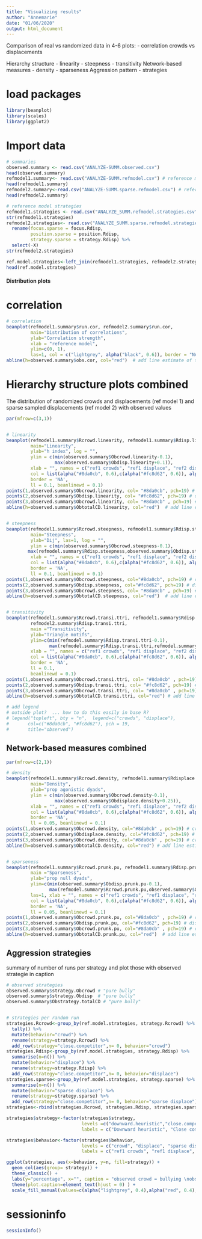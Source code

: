 ```yaml
---
title: "Visualizing results"
author: "Annemarie"
date: "01/06/2020"
output: html_document
---
```


Comparison of real vs randomized data in 4-6 plots:
- correlation crowds vs displacements

Hierarchy structure
- linearity
- steepness
- transitivity
Network-based measures
- density
- sparseness
Aggression pattern
- strategies

# load packages
```r
library(beanplot)
library(scales)
library(ggplot2)

```

# Import data
```r
# summaries
observed.summary <- read.csv("ANALYZE-SUMM.observed.csv")
head(observed.summary)
refmodel1.summary<- read.csv("ANALYZE-SUMM.refmodel.csv") # reference model 1
head(refmodel1.summary)
refmodel2.summary<-read.csv("ANALYZE-SUMM.sparse.refmodel.csv") # reference model 2
head(refmodel2.summary)

# reference model strategies
refmodel1.strategies <- read.csv("ANALYZE_SUMM.refmodel.strategies.csv") # observed
str(refmodel1.strategies)
refmodel2.strategies<- read.csv("ANALYZE_SUMM.sparse.refmodel.strategies.csv") %>%
  rename(focus.sparse = focus.Rdisp, 
         position.sparse = position.Rdisp, 
         strategy.sparse = strategy.Rdisp) %>% 
  select(-X)
str(refmodel2.strategies)

ref.model.strategies<-left_join(refmodel1.strategies, refmodel2.strategies, by="run.code")
head(ref.model.strategies)

```

#### Distribution plots

# correlation
```r
# correlation
beanplot(refmodel1.summary$run.cor, refmodel2.summary$run.cor, 
         main="Distribution of correlations", 
         ylab="Correlation strength", 
         xlab = "reference model", 
         ylim=c(0, 1),
         las=1, col = c("lightgrey", alpha("black", 0.6)), border = "NA") 
abline(h=observed.summary$obs.cor, col="red")  # add line estimate of totalDC 
```

# Hierarchy structure plots combined
The distribution of randomized crowds and displacements (ref model 1) and sparse sampled displacements (ref model 2) with observed values
```r
par(mfrow=c(3,1))


# linearity
beanplot(refmodel1.summary$Rcrowd.linearity, refmodel1.summary$Rdisp.linearity, refmodel2.summary$Rdisp.linearity, 
         main="Linearity", 
         ylab="h index", log = "",
         ylim = c(min(observed.summary$Obcrowd.linearity-0.1), 
                  max(observed.summary$Obdisp.linearity+0.1)),
         xlab = "", names = c("ref1 crowds", "ref1 displace", "ref2 displace"),
         col = list(alpha("#8da0cb", 0.6),c(alpha("#fc8d62", 0.6)), alpha("black", 0.6)), 
         border = 'NA', 
         ll = 0.1, beanlinewd = 0.1)
points(1,observed.summary$Obcrowd.linearity, col= "#8da0cb", pch=19) # crowds
points(2,observed.summary$Obdisp.linearity, col= "#fc8d62", pch=19) # displacements
points(3,observed.summary$Obcrowd.linearity, col= "#8da0cb" , pch=19) # crowds
abline(h=observed.summary$ObtotalCD.linearity, col="red")  # add line estimate of totalDC 


# steepness
beanplot(refmodel1.summary$Rcrowd.steepness, refmodel1.summary$Rdisp.steepness,refmodel2.summary$Rdisp.steepness,
         main="Steepness", 
         ylab="Dij", las=1, log = "",
         ylim = c(min(observed.summary$Obcrowd.steepness-0.1), 
        max(refmodel.summary$Rdisp.steepness,observed.summary$Obdisp.steepness+0.1)),
         xlab = "", names = c("ref1 crowds", "ref1 displace", "ref2 displace"),
         col = list(alpha("#8da0cb", 0.6),c(alpha("#fc8d62", 0.6)), alpha("black", 0.6)), 
         border = 'NA', 
         ll = 0.1, beanlinewd = 0.1)
points(1,observed.summary$Obcrowd.steepness, col="#8da0cb", pch=19) # crowds
points(2,observed.summary$Obdisp.steepness, col="#fc8d62", pch=19) # displacements
points(3,observed.summary$Obcrowd.steepness, col= "#8da0cb" , pch=19) # crowds
abline(h=observed.summary$ObtotalCD.steepness, col="red")  # add line estimate of totalDC 


# transitivity
beanplot(refmodel1.summary$Rcrowd.transi.ttri, refmodel1.summary$Rdisp.transi.ttri,
         refmodel2.summary$Rdisp.transi.ttri,
         main ="Transitivity", 
         ylab="Triangle motifs",
         ylim=c(min(refmodel.summary$Rdisp.transi.ttri-0.1), 
                max(refmodel.summary$Rdisp.transi.ttri,refmodel.summary$Rdisp.transi.ttri+0.1)),
         xlab = "", names = c("ref1 crowds", "ref1 displace", "ref2 displace"),
         col = list(alpha("#8da0cb", 0.6),c(alpha("#fc8d62", 0.6)), alpha("black", 0.6)), 
         border = 'NA', 
         ll = 0.1, 
         beanlinewd = 0.1)
points(1,observed.summary$Obcrowd.transi.ttri, col= "#8da0cb" , pch=19) # crowds
points(2,observed.summary$Obdisp.transi.ttri, col= "#fc8d62", pch=19) # displacements
points(3,observed.summary$Obcrowd.transi.ttri, col= "#8da0cb" , pch=19) # crowds
abline(h=observed.summary$ObtotalCD.transi.ttri, col="red") # add line estimate of totalDC 

# add legend 
# outside plot?  ... how to do this easily in base R?
# legend("topleft", bty = "n",  legend=c("crowds", "displace"),
#       col=c("#8da0cb", "#fc8d62"), pch = 19,
#       title="observed") 

```

## Network-based measures combined

```r
par(mfrow=c(2,1))

# density
beanplot(refmodel1.summary$Rcrowd.density, refmodel1.summary$Rdisplace.density, refmodel2.summary$Rdisplace.density,  
         main="Density", 
         ylab="prop agonistic dyads", 
         ylim = c(min(observed.summary$Obcrowd.density-0.1), 
                  max(observed.summary$Obdisplace.density+0.25)),
         xlab = "", names = c("ref1 crowds", "ref1 displace", "ref2 displace"),
         col = list(alpha("#8da0cb", 0.6),c(alpha("#fc8d62", 0.6)), alpha("black", 0.6)), 
         border = 'NA', 
         ll = 0.05, beanlinewd = 0.1)
points(1,observed.summary$Obcrowd.density, col="#8da0cb" , pch=19) # crowds
points(2,observed.summary$Obdisplace.density, col="#fc8d62", pch=19) # displacements
points(3,observed.summary$Obcrowd.density, col="#8da0cb" , pch=19) # crowds
abline(h=observed.summary$ObtotalCD.density, col="red") # add line estimate of totalDC


# sparseness
beanplot(refmodel1.summary$Rcrowd.prunk.pu, refmodel1.summary$Rdisp.prunk.pu,refmodel2.summary$Rdisp.prunk.pu,
         main ="Sparseness", 
         ylab="prop null dyads", 
         ylim=c(min(observed.summary$Obdisp.prunk.pu-0.1), 
                max(refmodel.summary$Rcrowd.prunk.pu,observed.summary$Obcrowd.prunk.pu+0.1)),
         las=1, xlab = "", names = c("ref1 crowds", "ref1 displace", "ref2 displace"),
         col = list(alpha("#8da0cb", 0.6),c(alpha("#fc8d62", 0.6)), alpha("black", 0.6)), 
         border = 'NA', 
         ll = 0.05, beanlinewd = 0.1)
points(1,observed.summary$Obcrowd.prunk.pu, col="#8da0cb" , pch=19) # crowds
points(2,observed.summary$Obdisp.prunk.pu, col="#fc8d62", pch=19) # displacements
points(3,observed.summary$Obcrowd.prunk.pu, col="#8da0cb" , pch=19) # crowds
abline(h=observed.summary$ObtotalCD.prunk.pu, col="red")  # add line estimate of totalDC 

```



## Aggression strategies
summary of number of runs per strategy and plot those with observed strategie in caption

```r
# observed strategies
observed.summary$strategy.Obcrowd # "pure bully"
observed.summary$strategy.Obdisp  # "pure bully"
observed.summary$Obstrategy.totalCD # "pure bully"


# strategies per random run
strategies.Rcrowd<-group_by(ref.model.strategies, strategy.Rcrowd) %>%
  tally() %>% 
  mutate(behavior="crowd") %>%
  rename(strategy=strategy.Rcrowd) %>%
  add_row(strategy="close.competitor",n= 0, behavior="crowd")
strategies.Rdisp<-group_by(ref.model.strategies, strategy.Rdisp) %>%
  summarise(n=n()) %>% 
  mutate(behavior="displace") %>%
  rename(strategy=strategy.Rdisp) %>%
  add_row(strategy="close.competitor",n= 0, behavior="displace")
strategies.sparse<-group_by(ref.model.strategies, strategy.sparse) %>%
  summarise(n=n()) %>% 
  mutate(behavior="sparse displace") %>%
  rename(strategy=strategy.sparse) %>%
  add_row(strategy="close.competitor",n= 0, behavior="sparse displace")
strategies<-rbind(strategies.Rcrowd, strategies.Rdisp, strategies.sparse)

strategies$strategy<-factor(strategies$strategy, 
                            levels =c("downward.heuristic","close.competitor","pure.bully", "pure.undefined") , 
                            labels = c("Downward heuristic", "Close competitors", "Bullying", "Undefined") )

strategies$behavior<-factor(strategies$behavior, 
                            levels = c("crowd", "displace", "sparse displace"),
                            labels = c("ref1 crowds", "ref1 displace", "ref2 displace"))

ggplot(strategies, aes(x=behavior, y=n, fill=strategy)) +
  geom_col(aes(group= strategy)) +
  theme_classic() +
  labs(y="percentage", x="", caption = "observed crowd = bullying \nobserved displace = bullying \nobserved pooled = bullying") +
  theme(plot.caption=element_text(hjust = 0) ) +
  scale_fill_manual(values=c(alpha("lightgrey", 0.4),alpha("red", 0.4), alpha("blue", 0.4), alpha("black", 0.6)))  

```



# sessioninfo
```r
sessionInfo()
```
